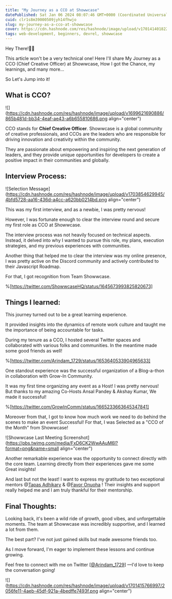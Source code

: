 ```yaml
---
title: "My Journey as a CCO at Showwcase"
datePublished: Sat Jan 06 2024 08:07:46 GMT+0000 (Coordinated Universal Time)
cuid: clr1s8m39000509jyh14fhwjo
slug: my-journey-as-a-cco-at-showwcase
cover: https://cdn.hashnode.com/res/hashnode/image/upload/v1701414018222/ae5aa93d-1b01-4b9f-92a1-f603fb92f3e4.png
tags: web-development, beginners, devrel, showwcase
---
```


Hey There!👋🏼

This article won't be a very technical one! Here I'll share My Journey as a CCO (Chief Creative Officer) at Showwcase, How I got the Chance, my learnings, and many more...

So Let's Jump into it!

## What is CCO?

![](https://cdn.hashnode.com/res/hashnode/image/upload/v1699621690886/865b481d-bb34-4eaf-ae43-a6b655810686.png align="center")

CCO stands for **Chief Creative Officer**. Showwcase is a global community of creative professionals, and CCOs are the leaders who are responsible for driving innovation and creativity within the community.

They are passionate about empowering and inspiring the next generation of leaders, and they provide unique opportunities for developers to create a positive impact in their communities and globally.

## Interview Process:

![Selection Message](https://cdn.hashnode.com/res/hashnode/image/upload/v1703854629945/4bfd5728-aa16-436d-a4cc-a620bb0214bd.png align="center")

This was my first interview, and as a newbie, I was pretty nervous!

However, I was fortunate enough to clear the interview round and secure my first role as CCO at Showwcase.

The interview process was not heavily focused on technical aspects. Instead, it delved into why I wanted to pursue this role, my plans, execution strategies, and my previous experiences with communities.

Another thing that helped me to clear the interview was my online presence, I was pretty active on the Discord community and actively contributed to their Javascript Roadmap.

For that, I got recognition from Team Showwcase.

%[https://twitter.com/ShowwcaseHQ/status/1645673993825820673]

## Things I learned:

This journey turned out to be a great learning experience.

It provided insights into the dynamics of remote work culture and taught me the importance of being accountable for tasks.

During my tenure as a CCO, I hosted several Twitter spaces and collaborated with various folks and communities. In the meantime made some good friends as well!

%[https://twitter.com/Arindam_1729/status/1653640533904965633]

One standout experience was the successful organization of a Blog-a-thon in collaboration with Grow-In Community.

It was my first time organizing any event as a Host! I was pretty nervous! But thanks to my amazing Co-Hosts Ansal Pandey & Akshay Kumar, We made it successful!

%[https://twitter.com/GrowInComm/status/1665233663645347841]

Moreover from that, I got to know how much work we need to do behind the scenes to make an event Successful! For that, I was Selected as a "CCO of the Month" from Showwcase!

![Showwcase Last Meeting Screenshot](https://pbs.twimg.com/media/FxD6CK2WwAAuM6l?format=png&name=small align="center")

Another remarkable experience was the opportunity to connect directly with the core team. Learning directly from their experiences gave me some Great insights!

And last but not the least! I want to express my gratitude to two exceptional mentors @[Tapas Adhikary](@atapas) & @[Favor Onuoha](@heyOnuoha) ! Their insights and support really helped me and I am truly thankful for their mentorship.

## Final Thoughts:

Looking back, it's been a wild ride of growth, good vibes, and unforgettable moments. The team at Showwcase was incredibly supportive, and I learned a lot from them.

The best part? I've not just gained skills but made awesome friends too.

As I move forward, I'm eager to implement these lessons and continue growing.

Feel free to connect with me on Twitter \[[@Arindam_1729](https://twitter.com/Arindam_1729)\] —I'd love to keep the conversation going!

![](https://cdn.hashnode.com/res/hashnode/image/upload/v1701415766997/2056fe11-4aeb-45df-921a-4bedffe7493f.png align="center")
